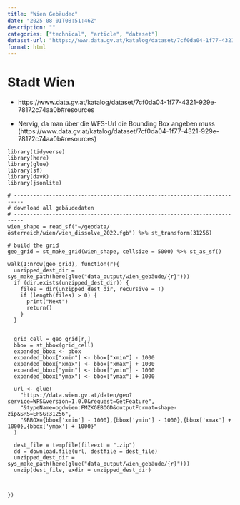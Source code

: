 ```yaml
---
title: "Wien Gebäudec"
date: "2025-08-01T08:51:46Z"
description: ""
categories: ["technical", "article", "dataset"]
dataset-url: "https://www.data.gv.at/katalog/dataset/7cf0da04-1f77-4321-929e-78172c74aa0b#resources"
format: html
---
```


# Stadt Wien
- https://www.data.gv.at/katalog/dataset/7cf0da04-1f77-4321-929e-78172c74aa0b#resources

- Nervig, da man über die WFS-Url die Bounding Box angeben muss (https://www.data.gv.at/katalog/dataset/7cf0da04-1f77-4321-929e-78172c74aa0b#resources)

```
library(tidyverse)
library(here)
library(glue)
library(sf)
library(davR)
library(jsonlite)

# -------------------------------------------------------------------------
# download all gebäudedaten
# -------------------------------------------------------------------------
wien_shape = read_sf("~/geodata/österreich/wien/wien_dissolve_2022.fgb") %>% st_transform(31256)

# build the grid
geo_grid = st_make_grid(wien_shape, cellsize = 5000) %>% st_as_sf()

walk(1:nrow(geo_grid), function(r){
  unzipped_dest_dir = sys_make_path(here(glue("data_output/wien_gebäude/{r}")))
  if (dir.exists(unzipped_dest_dir)) {
    files = dir(unzipped_dest_dir, recursive = T)
    if (length(files) > 0) {
      print("Next")
      return()
    }
  }
  
  
  grid_cell = geo_grid[r,]
  bbox = st_bbox(grid_cell) 
  expanded_bbox <- bbox
  expanded_bbox["xmin"] <- bbox["xmin"] - 1000
  expanded_bbox["xmax"] <- bbox["xmax"] + 1000
  expanded_bbox["ymin"] <- bbox["ymin"] - 1000
  expanded_bbox["ymax"] <- bbox["ymax"] + 1000
  
  url <- glue(
    "https://data.wien.gv.at/daten/geo?service=WFS&version=1.0.0&request=GetFeature",
    "&typeName=ogdwien:FMZKGEBOGD&outputFormat=shape-zip&SRS=EPSG:31256",
    "&BBOX={bbox['xmin'] - 1000},{bbox['ymin'] - 1000},{bbox['xmax'] + 1000},{bbox['ymax'] + 1000}"
  )
  
  dest_file = tempfile(fileext = ".zip")
  dd = download.file(url, destfile = dest_file)
  unzipped_dest_dir = sys_make_path(here(glue("data_output/wien_gebäude/{r}")))
  unzip(dest_file, exdir = unzipped_dest_dir)
  
  
  
})
```






